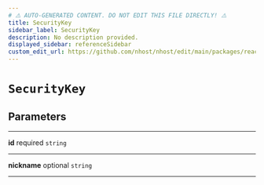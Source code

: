 ```yaml
---
# ⚠️ AUTO-GENERATED CONTENT. DO NOT EDIT THIS FILE DIRECTLY! ⚠️
title: SecurityKey
sidebar_label: SecurityKey
description: No description provided.
displayed_sidebar: referenceSidebar
custom_edit_url: https://github.com/nhost/nhost/edit/main/packages/react/src/useSecurityKeys.ts#L28
---
```


# `SecurityKey`

## Parameters

---

**<span className="parameter-name">id</span>** <span className="optional-status">required</span> `string`

---

**<span className="parameter-name">nickname</span>** <span className="optional-status">optional</span> `string`

---
